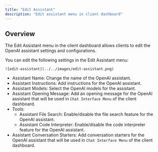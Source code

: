 ```yaml
---
title: "Edit Assistant"
description: "Edit assistant menu in client dashboard"
---
```


## Overview

The Edit Assistant menu in the client dashboard allows clients to edit the OpenAI assistant settings and configurations.

You can edit the following settings in the Edit Assistant menu:

    ![edit-assistant](../../images/edit-assistant.png)

- Assistant Name: Change the name of the OpenAI assistant.
- Assistant Instructions: Add instructions for the OpenAI assistant.
- Assistant Models: Select the OpenAI models for the assistant.
- Assistant Opening Message: Add an opening message for the OpenAI assistant that will be used in `Chat Interface Menu` of the client dashboard.
- Tools: 
    - Assistant File Search: Enable/disable the file search feature for the OpenAI assistant.
    - Assistant Code Interpreter: Enable/disable the code interpreter feature for the OpenAI assistant.
- Assistant Conversation Starters: Add conversation starters for the OpenAI assistant that will be used in `Chat Interface Menu` of the client dashboard.

